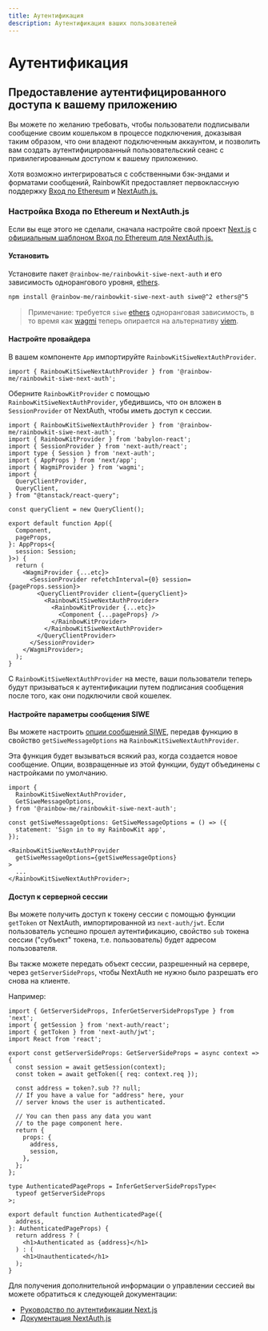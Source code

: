 ```yaml
---
title: Аутентификация
description: Аутентификация ваших пользователей
---
```


# Аутентификация

## Предоставление аутентифицированного доступа к вашему приложению

Вы можете по желанию требовать, чтобы пользователи подписывали сообщение своим кошельком в процессе подключения, доказывая таким образом, что они владеют подключенным аккаунтом, и позволить вам создать аутентифицированный пользовательский сеанс с привилегированным доступом к вашему приложению.

Хотя возможно интегрироваться с собственными бэк-эндами и форматами сообщений, RainbowKit предоставляет первоклассную поддержку [Вход по Ethereum](https://login.xyz) и [NextAuth.js.](https://next-auth.js.org)

### Настройка Входа по Ethereum и NextAuth.js

Если вы еще этого не сделали, сначала настройте свой проект [Next.js](https://nextjs.org) с [официальным шаблоном Вход по Ethereum для NextAuth.js.](https://docs.login.xyz/integrations/nextauth.js)

#### Установить

Установите пакет `@rainbow-me/rainbowkit-siwe-next-auth` и его зависимость однорангового уровня, [ethers](https://docs.ethers.org/v5/).

```bash
npm install @rainbow-me/rainbowkit-siwe-next-auth siwe@^2 ethers@^5
```

> Примечание: требуется `siwe` [ethers](https://docs.ethers.org/v5/) одноранговая зависимость, в то время как [wagmi](https://wagmi.sh/) теперь опирается на альтернативу [viem](https://viem.sh).

#### Настройте провайдера

В вашем компоненте `App` импортируйте `RainbowKitSiweNextAuthProvider`.

```tsx
import { RainbowKitSiweNextAuthProvider } from '@rainbow-me/rainbowkit-siwe-next-auth';
```

Оберните `RainbowKitProvider` с помощью `RainbowKitSiweNextAuthProvider`, убедившись, что он вложен в `SessionProvider` от NextAuth, чтобы иметь доступ к сессии.

```tsx
import { RainbowKitSiweNextAuthProvider } from '@rainbow-me/rainbowkit-siwe-next-auth';
import { RainbowKitProvider } from 'babylon-react';
import { SessionProvider } from 'next-auth/react';
import type { Session } from 'next-auth';
import { AppProps } from 'next/app';
import { WagmiProvider } from 'wagmi';
import {
  QueryClientProvider,
  QueryClient,
} from "@tanstack/react-query";

const queryClient = new QueryClient();

export default function App({
  Component,
  pageProps,
}: AppProps<{
  session: Session;
}>) {
  return (
    <WagmiProvider {...etc}>
      <SessionProvider refetchInterval={0} session={pageProps.session}>
        <QueryClientProvider client={queryClient}>
          <RainbowKitSiweNextAuthProvider>
            <RainbowKitProvider {...etc}>
              <Component {...pageProps} />
            </RainbowKitProvider>
          </RainbowKitSiweNextAuthProvider>
        </QueryClientProvider>
      </SessionProvider>
    </WagmiProvider>;
  );
}
```

С `RainbowKitSiweNextAuthProvider` на месте, ваши пользователи теперь будут призываться к аутентификации путем подписания сообщения после того, как они подключили свой кошелек.

#### Настройте параметры сообщения SIWE

Вы можете настроить [опции сообщений SIWE](https://github.com/spruceid/siwe/blob/v1.1.6/packages/siwe/lib/client.ts#L29), передав функцию в свойство `getSiweMessageOptions` на `RainbowKitSiweNextAuthProvider`.

Эта функция будет вызываться всякий раз, когда создается новое сообщение. Опции, возвращенные из этой функции, будут объединены с настройками по умолчанию.

```tsx
import {
  RainbowKitSiweNextAuthProvider,
  GetSiweMessageOptions,
} from '@rainbow-me/rainbowkit-siwe-next-auth';

const getSiweMessageOptions: GetSiweMessageOptions = () => ({
  statement: 'Sign in to my RainbowKit app',
});

<RainbowKitSiweNextAuthProvider
  getSiweMessageOptions={getSiweMessageOptions}
>
  ...
</RainbowKitSiweNextAuthProvider>;
```

#### Доступ к серверной сессии

Вы можете получить доступ к токену сессии с помощью функции `getToken` от NextAuth, импортированной из `next-auth/jwt`. Если пользователь успешно прошел аутентификацию, свойство `sub` токена сессии ("субъект" токена, т.е. пользователь) будет адресом пользователя.

Вы также можете передать объект сессии, разрешенный на сервере, через `getServerSideProps`, чтобы NextAuth не нужно было разрешать его снова на клиенте.

Например:

```tsx
import { GetServerSideProps, InferGetServerSidePropsType } from 'next';
import { getSession } from 'next-auth/react';
import { getToken } from 'next-auth/jwt';
import React from 'react';

export const getServerSideProps: GetServerSideProps = async context => {
  const session = await getSession(context);
  const token = await getToken({ req: context.req });

  const address = token?.sub ?? null;
  // If you have a value for "address" here, your
  // server knows the user is authenticated.

  // You can then pass any data you want
  // to the page component here.
  return {
    props: {
      address,
      session,
    },
  };
};

type AuthenticatedPageProps = InferGetServerSidePropsType<
  typeof getServerSideProps
>;

export default function AuthenticatedPage({
  address,
}: AuthenticatedPageProps) {
  return address ? (
    <h1>Authenticated as {address}</h1>
  ) : (
    <h1>Unauthenticated</h1>
  );
}
```

Для получения дополнительной информации о управлении сессией вы можете обратиться к следующей документации:

- [Руководство по аутентификации Next.js](https://nextjs.org/docs/authentication)
- [Документация NextAuth.js](https://next-auth.js.org)
